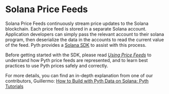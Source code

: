 # Solana Price Feeds

Solana Price Feeds continuously stream price updates to the Solana blockchain.
Each price feed is stored in a separate Solana account.
Application developers can simply pass the relevant account to their solana program, then deserialize the data in the accounts to read the current value of the feed.
Pyth provides a [Solana SDK](solana.md) to assist with this process.

Before getting started with the SDK, please read [_Using Price Feeds_](best-practices.md) to understand how Pyth price feeds are represented, and to learn best practices to use Pyth prices safely and correctly.

For more details, you can find an in-depth explanation from one of our contributors, Guillermo:
[How to Build with Pyth Data on Solana: Pyth Tutorials](https://youtu.be/1TVYuf_RMa0)

